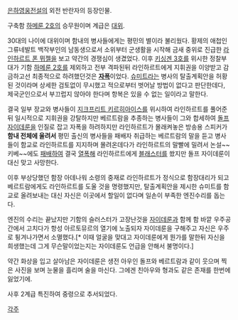 [[은하영웅전설]]의 외전 반란자의 등장인물.

구축함 [[하메룬 2호]]의 승무원이며 계급은 [[대위]].

30대의 나이에 대위이며 함내의 병사들에게는 평민의 별이라 불리웠다. 황제의 애첩인 그류네발트 백작부인의 남동생으로서 소위부터 군생활을 시작해 금새 중위로 진급한 [[라인하르트 폰 뮈젤]]을 보고 약간의 경쟁심이 생겼었다. 이후 [[키싱겐 3호]]를 위시한 정찰부대가 기함 [[하메룬 2호]]를 제외하고 전부 격파된뒤 라인하르트에게 지휘권을 이양받고 감금하고선 최종적으로 하려했던것은 '''[[자폭]]'''이었다. [[슈미트]]라는 병사의 탈출계획안을 허황된 것이라며 상세한 검토없이 무시했고 적으로부터 벗어날 방법이 없다고 판단한데다, 제국군인으로서 부끄럽지 않아야 한다며 항복은 있을 수 없는 일이라고 말한다.

결국 일부 장교와 병사들이 [[지크프리트 키르히아이스]]를 위시하여 라인하르트를 풀어준뒤 일시적으로 지휘권을 강탈하지만 베르트람을 추종하는 병사들이 그와 합세하여 [[돌프 자이데룬]]을 인질로 잡고 자폭을 하려하지만 라인하르트가 몰래켜놓은 방송용 스피커가 '''함내 전체에 울려서''' 평민 출신의 병사들을 패배자 취급하는 베르트람의 말을 듣고 병사들이 함교로 라인하르트를 지지하며 몰려온데다가 라인하르트의 말빨에 밀려서 논설~~키베~~에도 [[패배]]하여 결국 [[열폭]]해 라인하르트에게 [[블래스터]]를 쐈지만 돌프 자이데룬이 대신 맞고 사망한다. 

이후 부상당했던 함장 아데나워 소령의 중재로 라인하르트가 정식으로 함장대리가 되고 베르트람에게도 라인하르트를 도울 것을 명령했지만, 탈출계획안을 제시한 슈미트를 함교로 올려보내는 대신 자신은 이곳에서 할일이 없다며 일손이 부족한 엔진수리를 돕는다.

엔진의 수리는 끝났지만 기함의 슬러스터가 고장난것을 [[자이데룬]]과 함께 함 바깥 우주공간에서 고치다가 항성 아르토뮤르의 열기에 노출되자 자이데룬을 구해주고 자신은 우주로 튕겨나가면서 소멸했다.[* 이때 얼굴을 맞대고 자이데룬에게 뭔가를 말한뒤 자신을 희생했는데 그게 무슨말이었는지는 자이데룬도 언급을 안해서 불명이다.]

약간 화상을 입고 살아남은 자이데룬은 생전 아우인 돌프와 베르트람과 같이 웃으며 찍은 사진을 보며 눈물을 흘리며 술을 마신다. 그에겐 친아우와 형과도 같은 존재를 한번에 잃었기에.

사후 2계급 특진하여 중령으로 추서되었다.

[[각주]]
